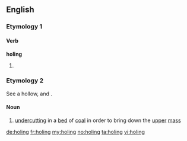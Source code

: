 ==English==

===Etymology 1===

====Verb====
'''holing'''

# {{present participle of|hole}}

===Etymology 2===
See {{term|hole}} a hollow, and {{term|-ing}}.

====Noun====
{{en-noun|?}}

# {{mining}} [[undercut]]ting in a [[bed]] of [[coal]] in order to bring down the [[upper]] [[mass]]
#: {{rfquotek|Raymond}}

[[de:holing]]
[[fr:holing]]
[[my:holing]]
[[no:holing]]
[[ta:holing]]
[[vi:holing]]